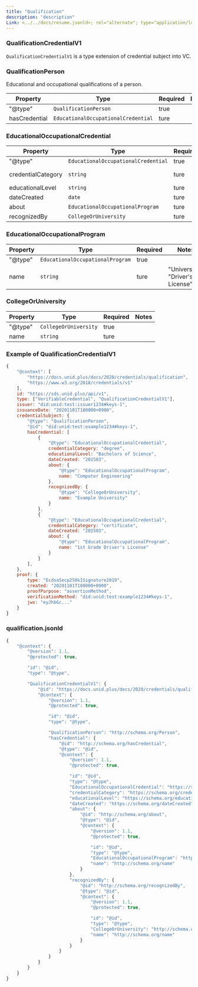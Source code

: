 ```yaml
---
title: "Qualification"
description: "description"
Link: <../../docs/resume.jsonld>; rel="alternate"; type="application/ld+json"
---
```


### QualificationCredentialV1

`QualificationCredentialV1` is a type extension of credential subject into VC.

### QualificationPerson
Educational and occupational qualifications of a person.

| Property | Type | Required | Notes |
| ---- | ---- | ---- | ---- |
| "@type" | `QualificationPerson` | true ||
| hasCredential | `EducationalOccupationalCredential` | ture ||

### EducationalOccupationalCredential

| Property | Type | Required | Notes |
| ---- | ---- | ---- | ---- |
| "@type" | `EducationalOccupationalCredential` | true ||
| credentialCategory | `string` | ture | "degree", "certificate" |
| educationalLevel | `string` | ture ||
| dateCreated | `date` | ture ||
| about | `EducationalOccupationalProgram` | ture ||
| recognizedBy | `CollegeOrUniversity` | ture ||

### EducationalOccupationalProgram

| Property | Type | Required | Notes |
| ---- | ---- | ---- | ---- |
| "@type" | `EducationalOccupationalProgram` | true ||
| name | `string` | ture | "University", "Driver's License" |

### CollegeOrUniversity

| Property | Type | Required | Notes |
| ---- | ---- | ---- | ---- |
| "@type" | `CollegeOrUniversity` | true ||
| name | `string` | ture ||


### Example of QualificationCredentialV1

```js
{
    "@context": [
        "https://docs.unid.plus/docs/2020/credentials/qualification",
        "https://www.w3.org/2018/credentials/v1"
    ],
    id: "https://sds.unid.plus/api/v1",
    type: ["VerifiableCredential", "QualificationCredentialV1"],
    issuer: "did:unid:test:issuer1234#keys-1",
    issuanceDate: "20201101T180000+0900",
    credentialSubject: {
        "@type": "QualificationPerson",
        "@id": "did:unid:test:example1234#keys-1",
        hasCredential: [
            {
                "@type": "EducationalOccupationalCredential",
                credentialCategory: "degree",
                educationalLevel: "Bachelors of Science",
                dateCreated: "201503",
                about: {
                    "@type": "EducationalOccupationalProgram",
                    name: "Computer Engineering"
                },
                recognizedBy: {
                    "@type": "CollegeOrUniversity",
                    name: "Example University"
                }
            },
            {
                "@type": "EducationalOccupationalCredential",
                credentialCategory: "certificate",
                dateCreated: "201503",
                about: {
                    "@type": "EducationalOccupationalProgram",
                    name: "1st Grade Driver's License"
                }
            }
        ],
    },
    proof: {
        type: "EcdsaSecp256k1Signature2019",
        created: "20201101T180000+0900",
        proofPurpose: "assertionMethod",
        verificationMethod: "did:unid:test:example1234#keys-1",
        jws: "eyJhbGc..."
    }
}
```

### qualification.jsonld

```js
{
    "@context": {
        "@version": 1.1,
        "@protected": true,

        "id": "@id",
        "type": "@type",

        "QualificationCredentialV1": {
            "@id": "https://docs.unid.plus/docs/2020/credentials/qualification#QualificationCredentialV1",
            "@context": {
                "@version": 1.1,
                "@protected": true,

                "id": "@id",
                "type": "@type",

                "QualificationPerson": "http://schema.org/Person",
                "hasCredential": {
                    "@id": "http://schema.org/hasCredential",
                    "@type": "@id",
                    "@context": {
                        "@version": 1.1,
                        "@protected": true,

                        "id": "@id",
                        "type": "@type",
                        "EducationalOccupationalCredential": "https://schema.org/EducationalOccupationalCredential",
                        "credentialCategory": "https://schema.org/credentialCategory",
                        "educationalLevel": "https://schema.org/educationalLevel",
                        "dateCreated": "https://schema.org/dateCreated",
                        "about": {
                            "@id": "http://schema.org/about",
                            "@type": "@id",
                            "@context": {
                                "@version": 1.1,
                                "@protected": true,

                                "id": "@id",
                                "type": "@type",
                                "EducationalOccupationalProgram": "http://schema.org/EducationalOccupationalProgram",
                                "name": "http://schema.org/name"
                            }
                        },
                        "recognizedBy": {
                            "@id": "http://schema.org/recognizedBy",
                            "@type": "@id",
                            "@context": {
                                "@version": 1.1,
                                "@protected": true,

                                "id": "@id",
                                "type": "@type",
                                "CollegeOrUniversity": "http://schema.org/CollegeOrUniversity",
                                "name": "http://schema.org/name"
                            }
                        }
                    }
                }
            }
        }
    }
}
```
